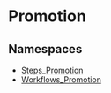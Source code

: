 
# Promotion

## Namespaces

- [Steps\_Promotion](../Promotion/core_flows.Promotion.Steps_Promotion/page.mdx)
- [Workflows\_Promotion](../Promotion/core_flows.Promotion.Workflows_Promotion/page.mdx)
